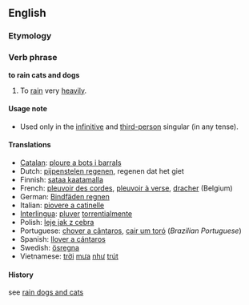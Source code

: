 ==English==
===Etymology===
<!-- this is not an etymology: From [[rain dogs and cats]]. -->

===Verb phrase===
'''to rain cats and dogs'''

#To [[rain]] very [[heavily]].

====Usage note====
*Used only in the [[infinitive]] and [[third-person]] singular (in any tense).

====Translations====
*[[Catalan]]: [[ploure a bots i barrals]]
*Dutch: [[pijpenstelen regenen]], regenen dat het giet
*Finnish: [[sataa kaatamalla]]
*French: [[pleuvoir des corde]]s, [[pleuvoir à verse]], [[dracher]] (Belgium) 
*German: [[Bindfäden regnen]]
*Italian: [[piovere a catinelle]]
*[[Interlingua]]: [[pluver]] [[torrential]]mente
*Polish: [[leje jak z cebra]]
*Portuguese: [[chover a cântaros]], [[cair um toró]] (''Brazilian Portuguese'')
*Spanish: [[llover a cántaros]]
*Swedish: [[ösregna]]
*Vietnamese: [[trời]] [[mưa]] [[như]] [[trút]]

====History====
see [[rain dogs and cats]]